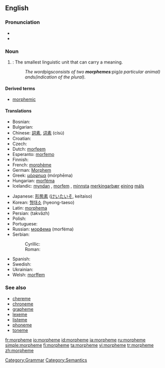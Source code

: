 ==English==
{{wikipedia}}

===Pronunciation===
* {{IPA|/ˈmɔː(r)fiːm/}}
* {{SAMPA|/'mO:(r)fi:m/}}

===Noun===
{{en-noun}}

# {{linguistics}}: The smallest linguistic unit that can carry a meaning.
#: ''The word ''pigs'' consists of two '''morphemes''': ''pig'' (a particular animal) and ''s'' (indication of the plural).''

====Derived terms====
* [[morphemic]]

====Translations====
{{trans-top|smallest linguistic unit}}
* Bosnian: {{t-|bs|morfema|f}}
* Bulgarian: {{t|bg|морфема|f|sc=Cyrl}}
* Chinese: [[詞素]], [[词素]] (císù)
* Croatian: {{t-|hr|morfem|m}}
* Czech: {{t-|cs|morfém|m}}
* Dutch: [[morfeem]]
* Esperanto: [[morfemo]]
* Finnish: {{t+|fi|morfeemi}}
* French: [[morphème]] {{m}}
* German: [[Morphem]] {{n}}
* Greek: [[μόρφημα]] (mórphēma)
* Hungarian: [[morféma]]
* Icelandic: [[myndan]] {{f}}, [[morfem#Icelandic|morfem]] {{f}}, [[lítill|minnsta]] [[merkingarbær]] [[eining]] [[mál#Icelandic|máls]] {{f}}
{{trans-mid}}
* Japanese: [[形態素]] ([[けいたいそ]], keitaiso)
* Korean: [[형태소]] (hyeong-taeso)
* Latin: [[morphema]]
* Persian: {{fa-Arab|[[تكواژ]]}} (takvâzh)
* Polish: {{t+|pl|morfem|m}}
* Portuguese: {{t-|pt|morfema|m}}
* Russian: [[морфема]] (morféma) {{f}}
* Serbian:
*: Cyrillic: {{t|sr|морфема|f|sc=Cyrl}}
*: Roman: {{t-|sr|morfema|f}}
* Spanish: {{t-|es|morfema|m}}
* Swedish: {{t+|sv|morfem}}
* Ukrainian: {{t|uk|морфема|f|sc=Cyrl|xs=Ukrainian}}
* Welsh: [[morffem]]
{{trans-bottom}}

===See also===
* [[chereme]]
* [[chroneme]]
* [[grapheme]]
* [[lexeme]]
* [[listeme]]
* [[phoneme]]
* [[toneme]]

[[Category:Grammar]]
[[Category:Semantics]]

[[fr:morpheme]]
[[io:morpheme]]
[[id:morpheme]]
[[ja:morpheme]]
[[ru:morpheme]]
[[simple:morpheme]]
[[fi:morpheme]]
[[ta:morpheme]]
[[vi:morpheme]]
[[tr:morpheme]]
[[zh:morpheme]]